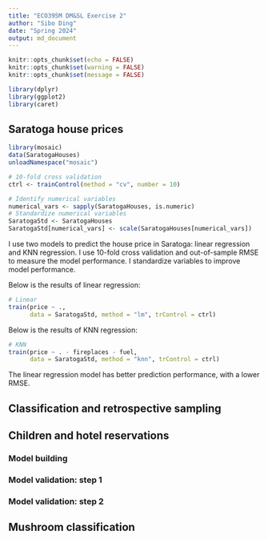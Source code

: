 ```yaml
---
title: "ECO395M DM&SL Exercise 2"
author: "Sibo Ding"
date: "Spring 2024"
output: md_document
---
```


```r
knitr::opts_chunk$set(echo = FALSE)
knitr::opts_chunk$set(warning = FALSE)
knitr::opts_chunk$set(message = FALSE)

library(dplyr)
library(ggplot2)
library(caret)
```

## Saratoga house prices
```r
library(mosaic)
data(SaratogaHouses)
unloadNamespace("mosaic")

# 10-fold cross validation
ctrl <- trainControl(method = "cv", number = 10)

# Identify numerical variables
numerical_vars <- sapply(SaratogaHouses, is.numeric)
# Standardize numerical variables
SaratogaStd <- SaratogaHouses
SaratogaStd[numerical_vars] <- scale(SaratogaHouses[numerical_vars])
```

I use two models to predict the house price in Saratoga: linear regression and KNN regression. I use 10-fold cross validation and out-of-sample RMSE to measure the model performance. I standardize variables to improve model performance.  

Below is the results of linear regression:
```r
# Linear
train(price ~ ., 
      data = SaratogaStd, method = "lm", trControl = ctrl)
```

Below is the results of KNN regression:
```r
# KNN
train(price ~ . - fireplaces - fuel,
      data = SaratogaStd, method = "knn", trControl = ctrl)
```

The linear regression model has better prediction performance, with a lower RMSE.

## Classification and retrospective sampling









## Children and hotel reservations







### Model building







### Model validation: step 1






### Model validation: step 2







## Mushroom classification





